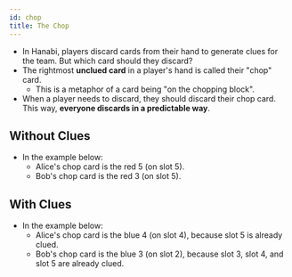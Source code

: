 ```yaml
---
id: chop
title: The Chop
---
```



<BeginnersGuideProgress id="chop" />

- In Hanabi, players discard cards from their hand to generate clues for the team. But which card should they discard?
- The rightmost **unclued card** in a player's hand is called their "chop" card.
  - This is a metaphor of a card being "on the chopping block".
- When a player needs to discard, they should discard their chop card. This way, **everyone discards in a predictable way**.

## Without Clues

- In the example below:
  - Alice's chop card is the red 5 (on slot 5).
  - Bob's chop card is the red 3 (on slot 5).

<Chop1 />

## With Clues

- In the example below:
  - Alice's chop card is the blue 4 (on slot 4), because slot 5 is already clued.
  - Bob's chop card is the blue 3 (on slot 2), because slot 3, slot 4, and slot 5 are already clued.

<Chop2 />
